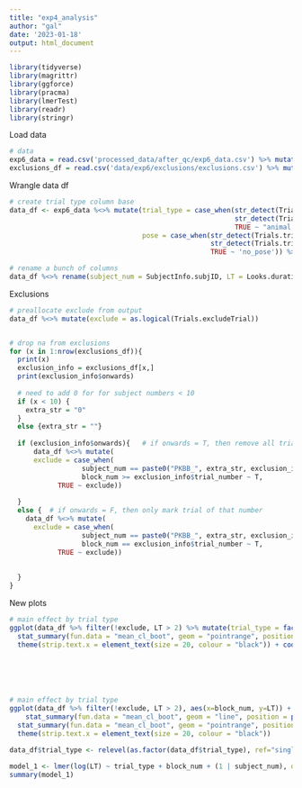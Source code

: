 ```yaml
---
title: "exp4_analysis"
author: "gal"
date: '2023-01-18'
output: html_document
---
```


```r
library(tidyverse)
library(magrittr)
library(ggforce)
library(pracma)
library(lmerTest)
library(readr)
library(stringr)
```

Load data
```r

# data
exp6_data = read.csv('processed_data/after_qc/exp6_data.csv') %>% mutate(experiment = 6)
exclusions_df = read.csv('data/exp6/exclusions/exclusions.csv') %>% mutate(experiment = 6)
```


Wrangle data df
```r

# create trial type column base
data_df <- exp6_data %<>% mutate(trial_type = case_when(str_detect(Trials.trialType, "veggie") ~ "veggie", 
                                                        str_detect(Trials.trialType, "single") ~ "single animal",
                                                        TRUE ~ "animal pair"),
                                 pose = case_when(str_detect(Trials.trialType, 'left') ~ 'left',
                                                  str_detect(Trials.trialType, 'right') ~ 'right',
                                                  TRUE ~ 'no_pose')) %>% mutate(block_num = Trials.ordinal + 1)

# rename a bunch of columns
data_df %<>% rename(subject_num = SubjectInfo.subjID, LT = Looks.duration_onLooks, age = SubjectInfo.testAge, sex = SubjectInfo.gender)

```


Exclusions
```r

# preallocate exclude from output
data_df %<>% mutate(exclude = as.logical(Trials.excludeTrial))


# drop na from exclusions
for (x in 1:nrow(exclusions_df)){
  print(x)
  exclusion_info = exclusions_df[x,]
  print(exclusion_info$onwards)
  
  # need to add 0 for for subject numbers < 10
  if (x < 10) {
    extra_str = "0"
  }
  else {extra_str = ""}
  
  if (exclusion_info$onwards){   # if onwards = T, then remove all trials starting from that trial onwards
      data_df %<>% mutate(
      exclude = case_when(
                  subject_num == paste0("PKBB_", extra_str, exclusion_info$subject_number) & 
                  block_num >= exclusion_info$trial_number ~ T,
            TRUE ~ exclude))
    
  }
  else {  # if onwards = F, then only mark trial of that number
    data_df %<>% mutate(
      exclude = case_when(
                  subject_num == paste0("PKBB_", extra_str, exclusion_info$subject_number) & 
                  block_num == exclusion_info$trial_number ~ T,
            TRUE ~ exclude))
    
  
  }
}
```

New plots
```r
# main effect by trial type
ggplot(data_df %>% filter(!exclude, LT > 2) %>% mutate(trial_type = factor(trial_type, levels = c("single animal", "animal pair", "veggie"))), aes(x=trial_type, y=LT)) + geom_jitter(width = 0.03, alpha = 0.2) + stat_summary(fun.data = "mean_cl_boot", geom = "line", position = position_dodge(width = .1))  + 
  stat_summary(fun.data = "mean_cl_boot", geom = "pointrange", position = position_dodge(width = .1)) + xlab('Trial type') + ylab('LT in s') + labs(color = 'fam dur') + theme_grey(base_size = 20) + 
  theme(strip.text.x = element_text(size = 20, colour = "black")) + coord_cartesian(ylim = c(15,35)) + theme_bw(25)






# main effect by trial type
ggplot(data_df %>% filter(!exclude, LT > 2), aes(x=block_num, y=LT)) + geom_jitter(width = 0.03, alpha = 0.2) + 
    stat_summary(fun.data = "mean_cl_boot", geom = "line", position = position_dodge(width = .1))  + 
  stat_summary(fun.data = "mean_cl_boot", geom = "pointrange", position = position_dodge(width = .1)) + xlab('Block number') + ylab('LT in s') + labs(color = 'fam dur') + theme_grey(base_size = 20) + 
  theme(strip.text.x = element_text(size = 20, colour = "black"))

```

```r

data_df$trial_type <- relevel(as.factor(data_df$trial_type), ref="single animal")

model_1 <- lmer(log(LT) ~ trial_type + block_num + (1 | subject_num), data = data_df %>% filter(!exclude))
summary(model_1)

```


